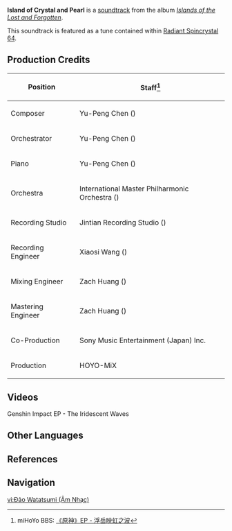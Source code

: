{{Soundtrack Infobox
|title          =
|image          = Islands of the Lost and Forgotten.png
|album          = Islands of the Lost and Forgotten
|disc           = 1
|number         = 01
|featured       =
|featured2      =
|featured3      =
|featured_disc  =
|featured_disc2 =
|featured_disc3 =
|youtube_id     = BeQCuNmKAvM
|youtube_time   = 1
|spotify_id     = 1Ngh1FYq2CSZnyMXdnJ9zD
|played_in      = Watatsumi Island
|during         = [[Watatsumi Island]]
|domain         =
|previous       =
|next           = Illuminated Coral Palace
}}
'''Island of Crystal and Pearl''' is a [[soundtrack]] from the album ''[[Islands of the Lost and Forgotten]]''.

This soundtrack is featured as a tune contained within [[Radiant Spincrystal 64]].

==Production Credits==
{| class="wikitable" style="text-align:left; height:0.5em"
! Position
! Staff<ref>miHoYo BBS: [https://m.bbs.mihoyo.com/ys/#/article/18465998 《原神》EP - 浮岳映虹之波]</ref>
|-
! Composer
| Yu-Peng Chen ({{zh|陈致逸}})
|-
! Orchestrator
| Yu-Peng Chen ({{zh|陈致逸}})
|-
! Piano
| Yu-Peng Chen ({{zh|陈致逸}})
|-
! Orchestra
| International Master Philharmonic Orchestra ({{zh|国际首席爱乐乐团}})
|-
! Recording Studio
| Jintian Recording Studio ({{zh|金田录音棚}})
|-
! Recording Engineer
| Xiaosi Wang ({{zh|王小四}})
|-
! Mixing Engineer
| Zach Huang ({{zh|黄巍}})
|-
! Mastering Engineer
| Zach Huang ({{zh|黄巍}})
|-
! Co-Production
| Sony Music Entertainment (Japan) Inc.
|-
! Production
| HOYO-MiX
|}

==Videos==
<gallery>
Genshin Impact EP - The Iridescent Waves
</gallery>

==Other Languages==
{{Other Languages
|en      = Island of Crystal and Pearl
|zhs     = 海祇之岛
|zhs_rm  = Hǎiqí zhī Dǎo
|zht     = 海祇之島
|zht_rm  = Hǎiqí zhī Dǎo
|zh_tl   = 
|ja      = 海祇之島
|ja_rm   = Watatsumi no Shima{{Assumed}}
|ja_tl   = Sea God Island{{Sino|ja}}
|ko      = Island of Crystal and Pearl<ref name="RS">{{Ref/Item|Radiant Spincrystal 64|note=Korean, Spanish, French, Russian, Thai, Vietnamese, German, Indonesian, Portuguese, Turkish}}</ref>
|es      = Island of Crystal and Pearl<ref name="RS" />
|fr      = Island of Crystal and Pearl<ref name="RS" />
|ru      = Island of Crystal and Pearl<ref name="RS" />
|th      = Island of Crystal and Pearl<ref name="RS" />
|vi      = Đảo Watatsumi<ref name="RS" />
|vi_tl   = Watatsumi Island
|de      = Island of Crystal and Pearl<ref name="RS" />
|id      = Island of Crystal and Pearl<ref name="RS" />
|pt      = Island of Crystal and Pearl<ref name="RS" />
|tr      = Island of Crystal and Pearl<ref name="RS" />
|it      = 
|it_tl   = 
}}

==References==
{{Reflist}}

==Navigation==
{{Soundtrack Navbox|Islands of the Lost and Forgotten}}

[[vi:Đảo Watatsumi (Âm Nhạc)]]